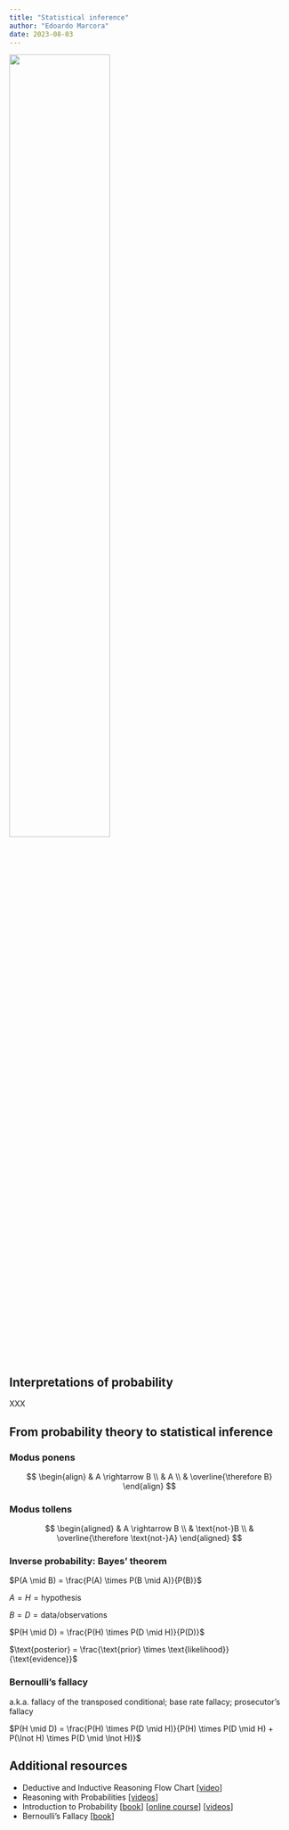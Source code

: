 ```yaml
---
title: "Statistical inference"
author: "Edoardo Marcora"
date: 2023-08-03
---
```


[![](/images/xkcd_frequentists_vs_bayesians.png){width="60%"}](https://xkcd.com/1132/)

## Interpretations of probability

XXX

## From probability theory to statistical inference

### Modus ponens

$$
\begin{align}
& A \rightarrow B \\
& A \\
& \overline{\therefore B}
\end{align}
$$

### Modus tollens

$$
\begin{aligned}
& A \rightarrow B \\
& \text{not-}B \\
& \overline{\therefore \text{not-}A}
\end{aligned}
$$

### Inverse probability: Bayes' theorem

$P(A \mid B) = \frac{P(A) \times P(B \mid A)}{P(B)}$

$A = H = \text{hypothesis}$

$B = D = \text{data/observations}$

$P(H \mid D) = \frac{P(H) \times P(D \mid H)}{P(D)}$

$\text{posterior} = \frac{\text{prior} \times \text{likelihood}}{\text{evidence}}$

### Bernoulli's fallacy

a.k.a. fallacy of the transposed conditional; base rate fallacy; prosecutor's fallacy

$P(H \mid D) = \frac{P(H) \times P(D \mid H)}{P(H) \times P(D \mid H) + P(\lnot H) \times P(D \mid \lnot H)}$

## Additional resources

-   Deductive and Inductive Reasoning Flow Chart \[[video](https://youtu.be/6Sg9zI-GNsI)\]
-   Reasoning with Probabilities \[[videos](https://youtube.com/playlist?list=PL1D85E19690485A3E)\]
-   Introduction to Probability \[[book](http://athenasc.com/probbook.html)\] \[[online course](https://www.edx.org/course/probability-the-science-of-uncertainty-and-data-0)\] \[[videos](https://youtube.com/playlist?list=PLUl4u3cNGP60hI9ATjSFgLZpbNJ7myAg6)\]
-   Bernoulli's Fallacy \[[book](http://cup.columbia.edu/book/bernoullis-fallacy/9780231199957)\]
